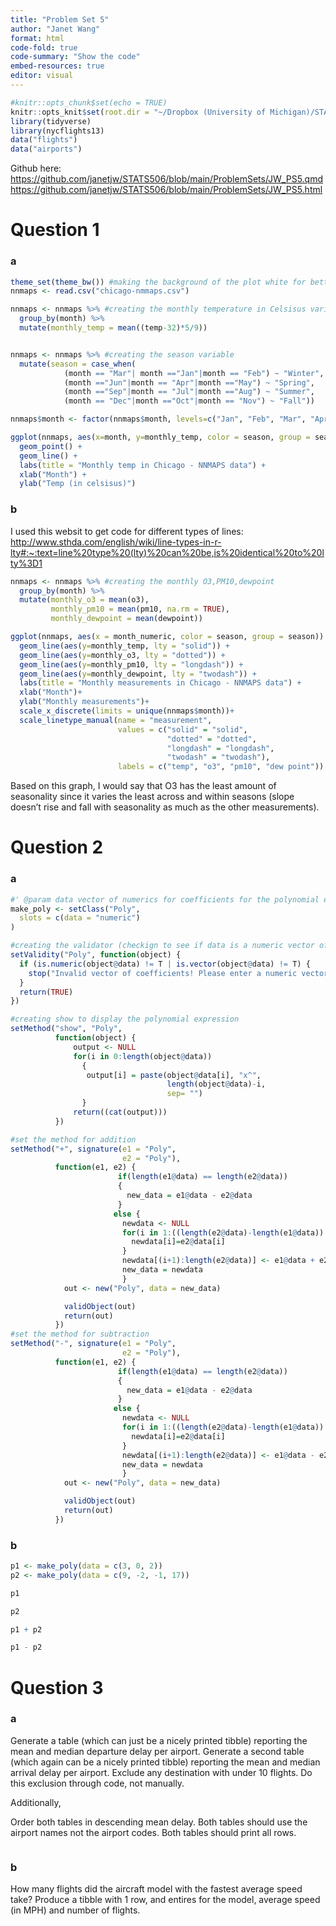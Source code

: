 ```yaml
---
title: "Problem Set 5"
author: "Janet Wang"
format: html
code-fold: true
code-summary: "Show the code"
embed-resources: true
editor: visual
---
```


```r
#knitr::opts_chunk$set(echo = TRUE)
knitr::opts_knit$set(root.dir = "~/Dropbox (University of Michigan)/STATS506/ProblemSets")
library(tidyverse)
library(nycflights13)
data("flights")
data("airports")
```

Github here: <https://github.com/janetjw/STATS506/blob/main/ProblemSets/JW_PS5.qmd> <https://github.com/janetjw/STATS506/blob/main/ProblemSets/JW_PS5.html>

# Question 1

### a
```r
theme_set(theme_bw()) #making the background of the plot white for better contrast
nnmaps <- read.csv("chicago-nmmaps.csv")

nnmaps <- nnmaps %>% #creating the monthly temperature in Celsisus variable 
  group_by(month) %>%
  mutate(monthly_temp = mean((temp-32)*5/9))


nnmaps <- nnmaps %>% #creating the season variable
  mutate(season = case_when(
            (month == "Mar"| month =="Jan"|month == "Feb") ~ "Winter",
            (month =="Jun"|month == "Apr"|month =="May") ~ "Spring",
            (month =="Sep"|month == "Jul"|month =="Aug") ~ "Summer",
            (month == "Dec"|month =="Oct"|month == "Nov") ~ "Fall"))

nnmaps$month <- factor(nnmaps$month, levels=c("Jan", "Feb", "Mar", "Apr", "May", "Jun", "Jul", "Aug", "Sep", "Oct", "Nov", "Dec")) #releveling month to begin with December

ggplot(nnmaps, aes(x=month, y=monthly_temp, color = season, group = season)) + 
  geom_point() + 
  geom_line() +
  labs(title = "Monthly temp in Chicago - NNMAPS data") +
  xlab("Month") +
  ylab("Temp (in celsisus)")

```
### b

I used this websit to get code for different types of lines: <http://www.sthda.com/english/wiki/line-types-in-r-lty#:~:text=line%20type%20(lty)%20can%20be,is%20identical%20to%20lty%3D1>
```r
nnmaps <- nnmaps %>% #creating the monthly O3,PM10,dewpoint
  group_by(month) %>%
  mutate(monthly_o3 = mean(o3),
         monthly_pm10 = mean(pm10, na.rm = TRUE),
         monthly_dewpoint = mean(dewpoint))

ggplot(nnmaps, aes(x = month_numeric, color = season, group = season)) + 
  geom_line(aes(y=monthly_temp, lty = "solid")) + 
  geom_line(aes(y=monthly_o3, lty = "dotted")) + 
  geom_line(aes(y=monthly_pm10, lty = "longdash")) + 
  geom_line(aes(y=monthly_dewpoint, lty = "twodash")) + 
  labs(title = "Monthly measurements in Chicago - NNMAPS data") +
  xlab("Month")+
  ylab("Monthly measurements")+
  scale_x_discrete(limits = unique(nnmaps$month))+
  scale_linetype_manual(name = "measurement",
                        values = c("solid" = "solid", 
                                   "dotted" = "dotted",
                                   "longdash" = "longdash",
                                   "twodash" = "twodash"),
                        labels = c("temp", "o3", "pm10", "dew point"))
```
Based on this graph, I would say that O3 has the least amount of seasonality since it varies the least across and within seasons (slope doesn't rise and fall with seasonality as much as the other measurements).


# Question 2
### a
```r
#' @param data vector of numerics for coefficients for the polynomial expression
make_poly <- setClass("Poly", 
  slots = c(data = "numeric")
)

#creating the validator (checkign to see if data is a numeric vector of coefs)
setValidity("Poly", function(object) {
  if (is.numeric(object@data) != T | is.vector(object@data) != T) {
    stop("Invalid vector of coefficients! Please enter a numeric vector of coefficients for your polynomial!")
  }
  return(TRUE)
})

#creating show to display the polynomial expression
setMethod("show", "Poly",
          function(object) {
              output <- NULL
              for(i in 0:length(object@data))
                {
                 output[i] = paste(object@data[i], "x^", 
                                   length(object@data)-i,
                                   sep= "")
                }
              return((cat(output)))
          })

#set the method for addition
setMethod("+", signature(e1 = "Poly",
                         e2 = "Poly"),
          function(e1, e2) {
                        if(length(e1@data) == length(e2@data))
                        {
                          new_data = e1@data - e2@data
                        }
                       else {
                         newdata <- NULL
                         for(i in 1:((length(e2@data)-length(e1@data)) )){
                           newdata[i]=e2@data[i]
                         }
                         newdata[(i+1):length(e2@data)] <- e1@data + e2@data[(i+1):length(e2@data)]
                         new_data = newdata
                         }
            out <- new("Poly", data = new_data)

            validObject(out)
            return(out)
          })
#set the method for subtraction
setMethod("-", signature(e1 = "Poly",
                         e2 = "Poly"),
          function(e1, e2) {
                        if(length(e1@data) == length(e2@data))
                        {
                          new_data = e1@data - e2@data
                        }
                       else {
                         newdata <- NULL
                         for(i in 1:((length(e2@data)-length(e1@data)) )){
                           newdata[i]=e2@data[i]
                         }
                         newdata[(i+1):length(e2@data)] <- e1@data - e2@data[(i+1):length(e2@data)]
                         new_data = newdata
                         }
            out <- new("Poly", data = new_data)

            validObject(out)
            return(out)
          })
```
### b
```r
p1 <- make_poly(data = c(3, 0, 2))
p2 <- make_poly(data = c(9, -2, -1, 17))
```

```r
p1
```

```r
p2
```

```r
p1 + p2
```

```r
p1 - p2
```

# Question 3

### a
Generate a table (which can just be a nicely printed tibble) reporting the mean and median departure delay per airport. Generate a second table (which again can be a nicely printed tibble) reporting the mean and median arrival delay per airport. Exclude any destination with under 10 flights. Do this exclusion through code, not manually.

Additionally,

Order both tables in descending mean delay.
Both tables should use the airport names not the airport codes.
Both tables should print all rows.

```r


```

### b
How many flights did the aircraft model with the fastest average speed take? Produce a tibble with 1 row, and entires for the model, average speed (in MPH) and number of flights.

```r

```


